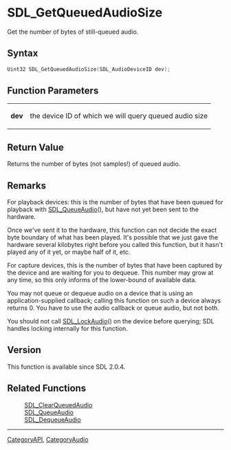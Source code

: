 
= SDL_GetQueuedAudioSize =

Get the number of bytes of still-queued audio.

== Syntax ==

<syntaxhighlight lang='c'>
Uint32 SDL_GetQueuedAudioSize(SDL_AudioDeviceID dev);
</syntaxhighlight>

== Function Parameters ==

{|
|'''dev'''
|the device ID of which we will query queued audio size
|}

== Return Value ==

Returns the number of bytes (not samples!) of queued audio.

== Remarks ==

For playback devices: this is the number of bytes that have been queued for
playback with [[SDL_QueueAudio]](), but have not yet been sent to the
hardware.

Once we've sent it to the hardware, this function can not decide the exact
byte boundary of what has been played. It's possible that we just gave the
hardware several kilobytes right before you called this function, but it
hasn't played any of it yet, or maybe half of it, etc.

For capture devices, this is the number of bytes that have been captured by
the device and are waiting for you to dequeue. This number may grow at any
time, so this only informs of the lower-bound of available data.

You may not queue or dequeue audio on a device that is using an
application-supplied callback; calling this function on such a device
always returns 0. You have to use the audio callback or queue audio, but
not both.

You should not call [[SDL_LockAudio]]() on the device before querying; SDL
handles locking internally for this function.

== Version ==

This function is available since SDL 2.0.4.

== Related Functions ==

:[[SDL_ClearQueuedAudio]]
:[[SDL_QueueAudio]]
:[[SDL_DequeueAudio]]

----
[[CategoryAPI]], [[CategoryAudio]]